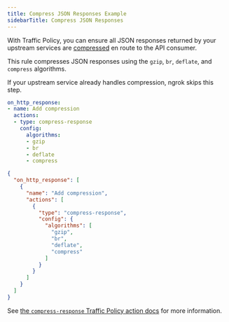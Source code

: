 ```yaml
---
title: Compress JSON Responses Example
sidebarTitle: Compress JSON Responses
---
```




With Traffic Policy, you can ensure all JSON responses returned by your upstream services are [compressed](/traffic-policy/actions/compress-response) en route to the API consumer.

This rule compresses JSON responses using the `gzip`, `br`, `deflate`, and `compress` algorithms.

<Note>
If your upstream service already handles compression, ngrok skips this step.
</Note>

<CodeGroup>

```yaml policy.yml
on_http_response:
- name: Add compression
  actions:
  - type: compress-response
    config:
      algorithms:
      - gzip
      - br
      - deflate
      - compress
```

```json policy.json
{
  "on_http_response": [
    {
      "name": "Add compression",
      "actions": [
        {
          "type": "compress-response",
          "config": {
            "algorithms": [
              "gzip",
              "br",
              "deflate",
              "compress"
            ]
          }
        }
      ]
    }
  ]
}
```

</CodeGroup>

See [the `compress-response` Traffic Policy action docs](/traffic-policy/actions/compress-response/) for more information.

